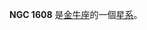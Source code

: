 {{NGCInfoBox|NGCID=NGC 1608|發現者=帕森思|發現日期=1876年1月1日|其他編號=NGC 1593,IC 2077, UGC 3082|曆元=J2000.0|赤經=4時32分6.1秒
|赤緯=0°34'4"|星座=金牛座|星體=星系|星等=13.8|表面亮度=13.6|藍等=14.8}}

'''NGC 1608''' 是[[金牛座|金牛座]]的一個[[星系|星系]]。

{{NGCReference|1608}}

{{Catalogs|NGC=1608}}